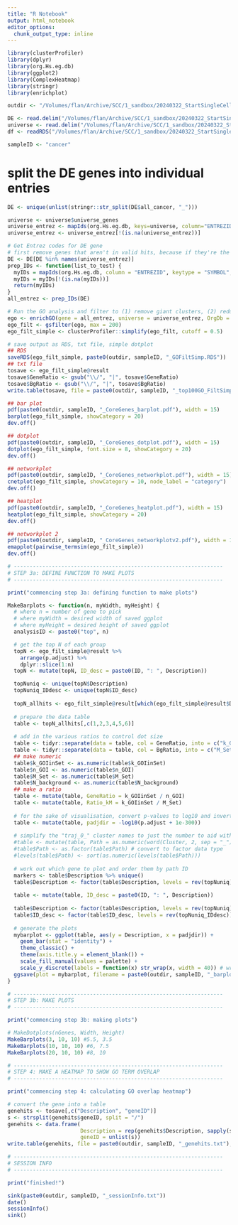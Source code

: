 ```yaml
---
title: "R Notebook"
output: html_notebook
editor_options: 
  chunk_output_type: inline
---
```


```r
library(clusterProfiler)
library(dplyr)
library(org.Hs.eg.db)
library(ggplot2)
library(ComplexHeatmap)
library(stringr)
library(enrichplot)
```


```r
outdir <- "/Volumes/flan/Archive/SCC/1_sandbox/20240322_StartSingleCellAgain/13_CellChat/Level2/6_RunGO/2_RunGO_cancer/outdir/"

DE <- read.delim("/Volumes/flan/Archive/SCC/1_sandbox/20240322_StartSingleCellAgain/13_CellChat/Level2/5_PrepVenns/outdir/core_4-5hits_cancer.txt", header = TRUE)
universe <- read.delim("/Volumes/flan/Archive/SCC/1_sandbox/20240322_StartSingleCellAgain/13_CellChat/Level2/6_RunGO/1_GetCellchatUniverse/outdir/geneuniverse.txt", row.names = 1)
df <- readRDS("/Volumes/flan/Archive/SCC/1_sandbox/20240322_StartSingleCellAgain/12_PostPrakrithiMakeSeurat/outdir/PreHarmonyIntegratedObject_SCCBCC_withFinalUMAP+Metadata.RDS")

sampleID <- "cancer"
```
# split the DE genes into individual entries

```r
DE <- unique(unlist(stringr::str_split(DE$all_cancer, "_")))
```

```r
universe <- universe$universe_genes
universe_entrez <- mapIds(org.Hs.eg.db, keys=universe, column="ENTREZID", keytype="SYMBOL")
universe_entrez <- universe_entrez[!(is.na(universe_entrez))]

# Get Entrez codes for DE gene
# first remove genes that aren't in valid hits, because if they're the only genes for one list it fails
DE <- DE[DE %in% names(universe_entrez)]
prep_IDs <- function(list_to_test) {
  myIDs = mapIds(org.Hs.eg.db, column = "ENTREZID", keytype = "SYMBOL", keys = list_to_test)
  myIDs = myIDs[!(is.na(myIDs))]
  return(myIDs)
}
all_entrez <- prep_IDs(DE)
```

```r
# Run the GO analysis and filter to (1) remove giant clusters, (2) reduce simplicity
ego <- enrichGO(gene = all_entrez, universe = universe_entrez, OrgDb = "org.Hs.eg.db", ont = "BP", readable = TRUE, pvalueCutoff = 0.01, pAdjustMethod = "BH")
ego_filt <- gsfilter(ego, max = 200)
ego_filt_simple <- clusterProfiler::simplify(ego_filt, cutoff = 0.5)

# save output as RDS, txt file, simple dotplot
## RDS
saveRDS(ego_filt_simple, paste0(outdir, sampleID, "_GOFiltSimp.RDS"))
## txt file
tosave <- ego_filt_simple@result
tosave$GeneRatio <- gsub("\\/", "|", tosave$GeneRatio)
tosave$BgRatio <- gsub("\\/", "|", tosave$BgRatio)
write.table(tosave, file = paste0(outdir, sampleID, "_top100GO_FiltSimp.txt"), sep = "\t", quote = FALSE, col.names = NA)

## bar plot
pdf(paste0(outdir, sampleID, "_CoreGenes_barplot.pdf"), width = 15)
barplot(ego_filt_simple, showCategory = 20)
dev.off()

## dotplot
pdf(paste0(outdir, sampleID, "_CoreGenes_dotplot.pdf"), width = 15)
dotplot(ego_filt_simple, font.size = 8, showCategory = 20)
dev.off()

## networkplot
pdf(paste0(outdir, sampleID, "_CoreGenes_networkplot.pdf"), width = 15)
cnetplot(ego_filt_simple, showCategory = 10, node_label = "category")
dev.off()

## heatplot
pdf(paste0(outdir, sampleID, "_CoreGenes_heatplot.pdf"), width = 15)
heatplot(ego_filt_simple, showCategory = 20)
dev.off()

## networkplot 2
pdf(paste0(outdir, sampleID, "_CoreGenes_networkplotv2.pdf"), width = 15)
emapplot(pairwise_termsim(ego_filt_simple))
dev.off()

# ------------------------------------------------------------------
# STEP 3a: DEFINE FUNCTION TO MAKE PLOTS
# ------------------------------------------------------------------

print("commencing step 3a: defining function to make plots")

MakeBarplots <- function(n, myWidth, myHeight) {
  # where n = number of gene to pick
  # where myWidth = desired width of saved ggplot
  # where myHeight = desired height of saved ggplot
  analysisID <- paste0("top", n)

  # get the top N of each group
  topN <- ego_filt_simple@result %>%
    arrange(p.adjust) %>%
    dplyr::slice(1:n)
  topN <- mutate(topN, ID_desc = paste0(ID, ": ", Description))

  topNuniq <- unique(topN$Description)
  topNuniq_IDdesc <- unique(topN$ID_desc)
  
  topN_allhits <- ego_filt_simple@result[which(ego_filt_simple@result$Description %in% topNuniq),]
  
  # prepare the data table
  table <- topN_allhits[,c(1,2,3,4,5,6)]
  
  # add in the various ratios to control dot size
  table <- tidyr::separate(data = table, col = GeneRatio, into = c("k_GOIinSet", "n_GOI"), sep = "\\/")
  table <- tidyr::separate(data = table, col = BgRatio, into = c("M_Set", "N_background"), sep = "\\/")
  ## make numeric
  table$k_GOIinSet <- as.numeric(table$k_GOIinSet)
  table$n_GOI <- as.numeric(table$n_GOI)
  table$M_Set <- as.numeric(table$M_Set)
  table$N_background <- as.numeric(table$N_background)  
  ## make a ratio
  table <- mutate(table, GeneRatio = k_GOIinSet / n_GOI)
  table <- mutate(table, Ratio_kM = k_GOIinSet / M_Set)
  
  # for the sake of visualisation, convert p-values to log10 and invert the numbers of the downregulated hits
  table <- mutate(table, padjdir = -log10(p.adjust + 1e-300))
  
  # simplify the "traj_0_" cluster names to just the number to aid with the ordering/legend
  #table <- mutate(table, Path = as.numeric(word(Cluster, 2, sep = "_")))
  #table$Path <- as.factor(table$Path) # convert to factor data type
  #levels(table$Path) <- sort(as.numeric(levels(table$Path)))
  
  # work out which gene to plot and order them by path ID
  markers <- table$Description %>% unique()
  table$Description <- factor(table$Description, levels = rev(topNuniq))
  
  table <- mutate(table, ID_desc = paste0(ID, ": ", Description))
  
  table$Description <- factor(table$Description, levels = rev(topNuniq))
  table$ID_desc <- factor(table$ID_desc, levels = rev(topNuniq_IDdesc))
  
  # generate the plots
  mybarplot <- ggplot(table, aes(y = Description, x = padjdir)) +
    geom_bar(stat = "identity") +
    theme_classic() +
    theme(axis.title.y = element_blank()) +
    scale_fill_manual(values = palette) +
    scale_y_discrete(labels = function(x) str_wrap(x, width = 40)) # wrap the labels
  ggsave(plot = mybarplot, filename = paste0(outdir, sampleID, "_barplot_coreGenes.pdf"), width = myWidth, height = myHeight)
}

# ------------------------------------------------------------------
# STEP 3b: MAKE PLOTS
# ------------------------------------------------------------------

print("commencing step 3b: making plots")

# MakeDotplots(nGenes, Width, Height)
MakeBarplots(3, 10, 10) #5.5, 3.5
MakeBarplots(10, 10, 10) #6, 7.5
MakeBarplots(20, 10, 10) #8, 10

# ------------------------------------------------------------------
# STEP 4: MAKE A HEATMAP TO SHOW GO TERM OVERLAP
# ------------------------------------------------------------------

print("commencing step 4: calculating GO overlap heatmap")

# convert the gene into a table
genehits <- tosave[,c("Description", "geneID")]
s <- strsplit(genehits$geneID, split = "/")
genehits <- data.frame(
                       Description = rep(genehits$Description, sapply(s, length)),
                       geneID = unlist(s))
write.table(genehits, file = paste0(outdir, sampleID, "_genehits.txt"), sep = "\t", quote = FALSE, col.names = NA)

# ------------------------------------------------------------------
# SESSION INFO
# ------------------------------------------------------------------

print("finished!")

sink(paste0(outdir, sampleID, "_sessionInfo.txt"))
date()
sessionInfo()
sink()
```